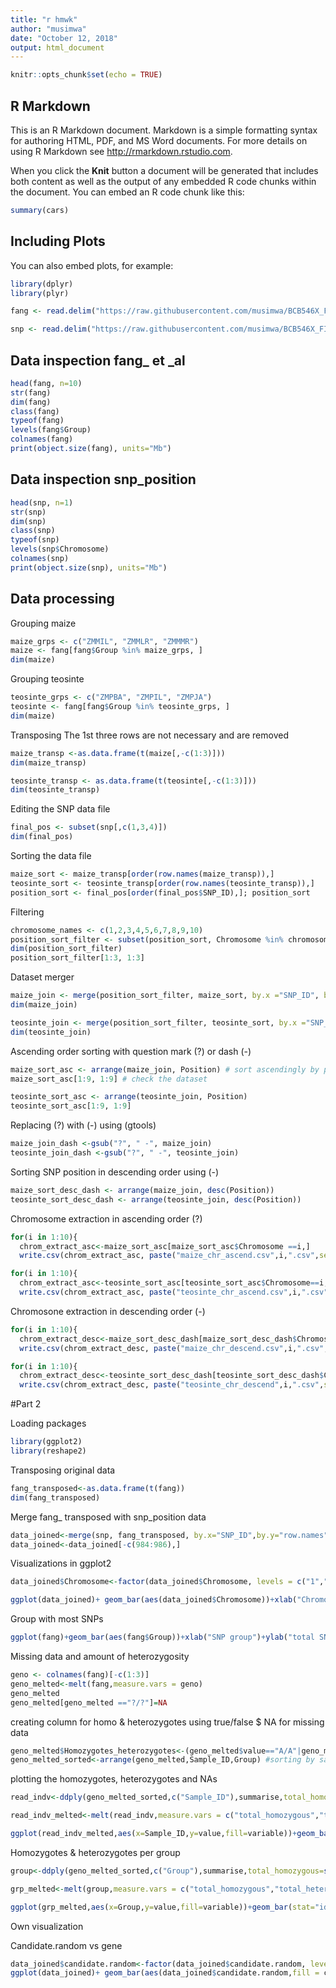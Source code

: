 ```yaml
---
title: "r hmwk"
author: "musimwa"
date: "October 12, 2018"
output: html_document
---
```


```r
knitr::opts_chunk$set(echo = TRUE)
```

## R Markdown

This is an R Markdown document. Markdown is a simple formatting syntax for authoring HTML, PDF, and MS Word documents. For more details on using R Markdown see <http://rmarkdown.rstudio.com>.

When you click the **Knit** button a document will be generated that includes both content as well as the output of any embedded R code chunks within the document. You can embed an R code chunk like this:

```r
summary(cars)
```

## Including Plots

You can also embed plots, for example:

```r
library(dplyr)
library(plyr)
```

```r
fang <- read.delim("https://raw.githubusercontent.com/musimwa/BCB546X_FINAL-UNIX-ASSIGNMENT/master/dataset/fang_et_al_genotypes.txt", header = T)

snp <- read.delim("https://raw.githubusercontent.com/musimwa/BCB546X_FINAL-UNIX-ASSIGNMENT/master/dataset/snp_position.txt", header = T)
```


## Data inspection fang_ et _al
```r
head(fang, n=10)
str(fang)
dim(fang)
class(fang)
typeof(fang)
levels(fang$Group)
colnames(fang)
print(object.size(fang), units="Mb")
```

## Data inspection snp_position
```r
head(snp, n=1)
str(snp)
dim(snp)
class(snp)
typeof(snp)
levels(snp$Chromosome)
colnames(snp)
print(object.size(snp), units="Mb")
```

## Data processing

Grouping maize

```r
maize_grps <- c("ZMMIL", "ZMMLR", "ZMMMR")
maize <- fang[fang$Group %in% maize_grps, ] 
dim(maize)
```

Grouping teosinte

```r
teosinte_grps <- c("ZMPBA", "ZMPIL", "ZMPJA")
teosinte <- fang[fang$Group %in% teosinte_grps, ] 
dim(maize) 
```
Transposing
The 1st three rows are not necessary and are removed

```r
maize_transp <-as.data.frame(t(maize[,-c(1:3)])) 
dim(maize_transp)
```
```r
teosinte_transp <- as.data.frame(t(teosinte[,-c(1:3)])) 
dim(teosinte_transp)
```
Editing the SNP data file

```r
final_pos <- subset(snp[,c(1,3,4)])
dim(final_pos)
```
Sorting the data file

```r
maize_sort <- maize_transp[order(row.names(maize_transp)),]
teosinte_sort <- teosinte_transp[order(row.names(teosinte_transp)),]
position_sort <- final_pos[order(final_pos$SNP_ID),]; position_sort
```
Filtering

```r
chromosome_names <- c(1,2,3,4,5,6,7,8,9,10)
position_sort_filter <- subset(position_sort, Chromosome %in% chromosome_names)
dim(position_sort_filter)
position_sort_filter[1:3, 1:3]
```
Dataset merger

```r
maize_join <- merge(position_sort_filter, maize_sort, by.x ="SNP_ID", by.y ="row.names") 
dim(maize_join)

teosinte_join <- merge(position_sort_filter, teosinte_sort, by.x ="SNP_ID", by.y ="row.names")  
dim(teosinte_join)
```
Ascending order sorting with question mark (?) or dash (-)

```r
maize_sort_asc <- arrange(maize_join, Position) # sort ascendingly by position
maize_sort_asc[1:9, 1:9] # check the dataset
```
```r
teosinte_sort_asc <- arrange(teosinte_join, Position) 
teosinte_sort_asc[1:9, 1:9] 
```
Replacing (?) with (-) using (gtools)

```r
maize_join_dash <-gsub("?", " -", maize_join)
teosinte_join_dash <-gsub("?", " -", teosinte_join)
```
Sorting SNP position in descending order using (-)

```r
maize_sort_desc_dash <- arrange(maize_join, desc(Position))
teosinte_sort_desc_dash <- arrange(teosinte_join, desc(Position))
```

Chromosome extraction in ascending order (?)

```r
for(i in 1:10){
  chrom_extract_asc<-maize_sort_asc[maize_sort_asc$Chromosome ==i,]
  write.csv(chrom_extract_asc, paste("maize_chr_ascend.csv",i,".csv",sep=""),row.names=F)}

```

```r
for(i in 1:10){
  chrom_extract_asc<-teosinte_sort_asc[teosinte_sort_asc$Chromosome==i,]
  write.csv(chrom_extract_asc, paste("teosinte_chr_ascend.csv",i,".csv",sep=""),row.names=F)}
```

Chromosone extraction in descending order (-)

```r
for(i in 1:10){
  chrom_extract_desc<-maize_sort_desc_dash[maize_sort_desc_dash$Chromosome ==i,]
  write.csv(chrom_extract_desc, paste("maize_chr_descend.csv",i,".csv",sep=""),row.names=F)}
```

```r
for(i in 1:10){
  chrom_extract_desc<-teosinte_sort_desc_dash[teosinte_sort_desc_dash$Chromosome ==i,]
  write.csv(chrom_extract_desc, paste("teosinte_chr_descend",i,".csv",sep=""),row.names=F)}
```

#Part 2

Loading packages

```r
library(ggplot2)
library(reshape2)
```
Transposing original data

```r
fang_transposed<-as.data.frame(t(fang))
dim(fang_transposed)
```
Merge fang_ transposed with snp_position data

```r
data_joined<-merge(snp, fang_transposed, by.x="SNP_ID",by.y="row.names",all=TRUE)
data_joined<-data_joined[-c(984:986),]
```

Visualizations in ggplot2

```r
data_joined$Chromosome<-factor(data_joined$Chromosome, levels = c("1","2","3","4","5","6","7","8","9","10","unknown","multiple"))

ggplot(data_joined)+ geom_bar(aes(data_joined$Chromosome))+xlab("Chromosome") +ylab("total number of SNPs")


```
Group with most SNPs

```r
ggplot(fang)+geom_bar(aes(fang$Group))+xlab("SNP group")+ylab("total SNPs")
```
Missing data and amount of heterozygosity

```r
geno <- colnames(fang)[-c(1:3)]
geno_melted<-melt(fang,measure.vars = geno)
geno_melted
geno_melted[geno_melted =="?/?"]=NA


```
creating column for homo & heterozygotes using true/false $ NA for missing data

```r
geno_melted$Homozygotes_heterozygotes<-(geno_melted$value=="A/A"|geno_melted$value=="C/C"|geno_melted$value=="G/G"|geno_melted$value=="T/T")
geno_melted_sorted<-arrange(geno_melted,Sample_ID,Group) #sorting by sample ID & group
```
plotting the homozygotes, heterozygotes and NAs

```r
read_indv<-ddply(geno_melted_sorted,c("Sample_ID"),summarise,total_homozygous=sum(Homozygotes_heterozygotes,na.rm=TRUE),total_heterozygous=sum(!Homozygotes_heterozygotes,na.rm = TRUE), total_NA=sum(is.na(Homozygotes_heterozygotes)))

read_indv_melted<-melt(read_indv,measure.vars = c("total_homozygous","total_heterozygous","total_NA"))

ggplot(read_indv_melted,aes(x=Sample_ID,y=value,fill=variable))+geom_bar(stat="identity",position = "stack")#plot homozygotes and heterozygotes per sample_ID


```

Homozygotes & heterozygotes per group

```r
group<-ddply(geno_melted_sorted,c("Group"),summarise,total_homozygous=sum(Homozygotes_heterozygotes,na.rm=TRUE),total_heterozygous=sum(!Homozygotes_heterozygotes,na.rm = TRUE), total_NA=sum(is.na(Homozygotes_heterozygotes)))

grp_melted<-melt(group,measure.vars = c("total_homozygous","total_heterozygous","total_NA"))

ggplot(grp_melted,aes(x=Group,y=value,fill=variable))+geom_bar(stat="identity",position = "stack")# plot homozygotes and heterozygotes per Group
```
Own visualization

Candidate.random vs gene
```r
data_joined$candidate.random<-factor(data_joined$candidate.random, levels = c("candidate","random"))
ggplot(data_joined)+ geom_bar(aes(data_joined$candidate.random,fill = candidate.random))+xlab("candidate.random") +ylab("Total Number of SNPs")
```



